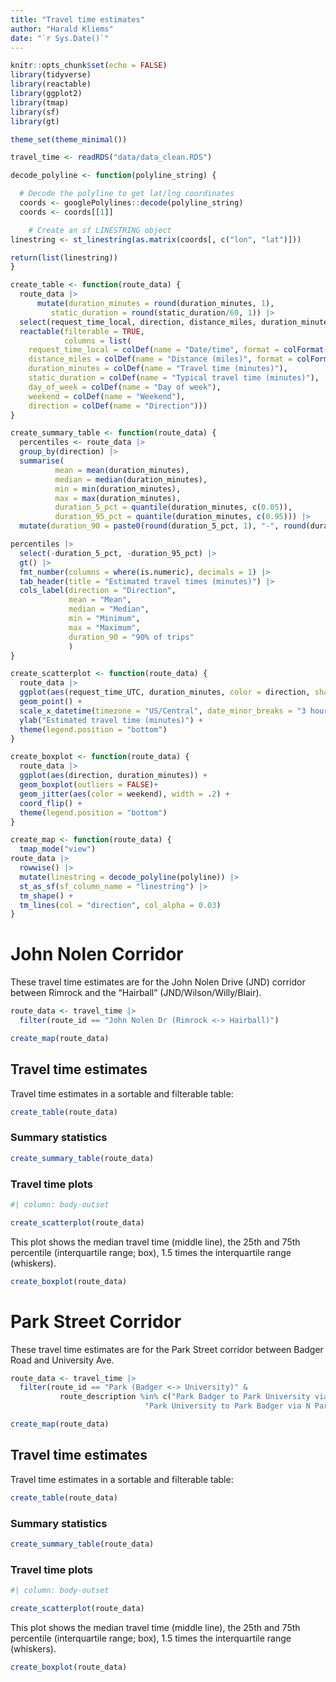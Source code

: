 ```yaml
---
title: "Travel time estimates"
author: "Harald Kliems"
date: "`r Sys.Date()`"
---
```


```r
knitr::opts_chunk$set(echo = FALSE)
library(tidyverse)
library(reactable)
library(ggplot2)
library(tmap)
library(sf)
library(gt)

theme_set(theme_minimal())
```

```r
travel_time <- readRDS("data/data_clean.RDS")

decode_polyline <- function(polyline_string) {

  # Decode the polyline to get lat/lng coordinates
  coords <- googlePolylines::decode(polyline_string)
  coords <- coords[[1]]

    # Create an sf LINESTRING object
linestring <- st_linestring(as.matrix(coords[, c("lon", "lat")]))

return(list(linestring))
}

create_table <- function(route_data) {
  route_data |> 
      mutate(duration_minutes = round(duration_minutes, 1),
         static_duration = round(static_duration/60, 1)) |> 
  select(request_time_local, direction, distance_miles, duration_minutes, static_duration, day_of_week, weekend) |> 
  reactable(filterable = TRUE,
            columns = list(
    request_time_local = colDef(name = "Date/time", format = colFormat(datetime = TRUE)),
    distance_miles = colDef(name = "Distance (miles)", format = colFormat(digits = 1)),
    duration_minutes = colDef(name = "Travel time (minutes)"),
    static_duration = colDef(name = "Typical travel time (minutes)"),
    day_of_week = colDef(name = "Day of week"),
    weekend = colDef(name = "Weekend"),
    direction = colDef(name = "Direction")))
}

create_summary_table <- function(route_data) {
  percentiles <- route_data |> 
  group_by(direction) |> 
  summarise(
          mean = mean(duration_minutes),
          median = median(duration_minutes),
          min = min(duration_minutes),
          max = max(duration_minutes),
          duration_5_pct = quantile(duration_minutes, c(0.05)),
          duration_95_pct = quantile(duration_minutes, c(0.95))) |> 
  mutate(duration_90 = paste0(round(duration_5_pct, 1), "-", round(duration_95_pct,1 )))

percentiles |> 
  select(-duration_5_pct, -duration_95_pct) |> 
  gt() |> 
  fmt_number(columns = where(is.numeric), decimals = 1) |> 
  tab_header(title = "Estimated travel times (minutes)") |> 
  cols_label(direction = "Direction",
             mean = "Mean",
             median = "Median",
             min = "Minimum",
             max = "Maximum",
             duration_90 = "90% of trips"
             )
}

create_scatterplot <- function(route_data) {
  route_data |> 
  ggplot(aes(request_time_UTC, duration_minutes, color = direction, shape = weekend)) +
  geom_point() +
  scale_x_datetime(timezone = "US/Central", date_minor_breaks = "3 hours", name = "Date/time") +
  ylab("Estimated travel time (minutes)") +
  theme(legend.position = "bottom")
}

create_boxplot <- function(route_data) {
  route_data |> 
  ggplot(aes(direction, duration_minutes)) +
  geom_boxplot(outliers = FALSE)+
  geom_jitter(aes(color = weekend), width = .2) +
  coord_flip() +
  theme(legend.position = "bottom")
}

create_map <- function(route_data) {
  tmap_mode("view")
route_data |> 
  rowwise() |> 
  mutate(linestring = decode_polyline(polyline)) |> 
  st_as_sf(sf_column_name = "linestring") |> 
  tm_shape() +
  tm_lines(col = "direction", col_alpha = 0.03)
}
```


# John Nolen Corridor
These travel time estimates are for the John Nolen Drive (JND) corridor between Rimrock and the "Hairball" (JND/Wilson/Willy/Blair). 

```r
route_data <- travel_time |> 
  filter(route_id == "John Nolen Dr (Rimrock <-> Hairball)") 
```


```r
create_map(route_data)
```

## Travel time estimates
Travel time estimates in a sortable and filterable table:
```r
create_table(route_data)
```

### Summary statistics

```r
create_summary_table(route_data)
```


### Travel time plots
```r
#| column: body-outset

create_scatterplot(route_data)
```


This plot shows the median travel time (middle line), the 25th and 75th percentile (interquartile range; box), 1.5 times the interquartile range (whiskers).
```r
create_boxplot(route_data)
```

# Park Street Corridor
These travel time estimates are for the Park Street corridor between Badger Road and University Ave. 

```r
route_data <- travel_time |> 
  filter(route_id == "Park (Badger <-> University)" & 
           route_description %in% c("Park Badger to Park University via Wisconsin Law Enforcement Officers Hwy and S Park St",
                              "Park University to Park Badger via N Park St")) 
```


```r
create_map(route_data)
```

## Travel time estimates
Travel time estimates in a sortable and filterable table:
```r
create_table(route_data)
```

### Summary statistics

```r
create_summary_table(route_data)
```


### Travel time plots
```r
#| column: body-outset

create_scatterplot(route_data)
```


This plot shows the median travel time (middle line), the 25th and 75th percentile (interquartile range; box), 1.5 times the interquartile range (whiskers).
```r
create_boxplot(route_data)
```